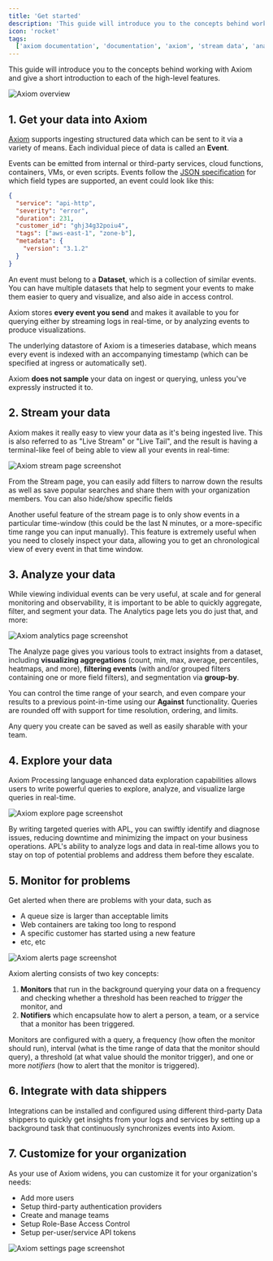 ```yaml
---
title: 'Get started'
description: 'This guide will introduce you to the concepts behind working with Axiom and give a short introduction to each of the high-level features.'
icon: 'rocket'
tags:
  ['axiom documentation', 'documentation', 'axiom', 'stream data', 'analyze data', 'explore data']
---
```


This guide will introduce you to the concepts behind working with Axiom and give a short introduction to each of the high-level features.

![Axiom overview](/doc-assets/shots/getting-started-24.png 'Axiom overview')

## 1. Get your data into Axiom

[Axiom](https://app.axiom.co/) supports ingesting structured data which can be sent to it via a variety of means. Each individual piece of data is called an **Event**.

Events can be emitted from internal or third-party services, cloud functions, containers, VMs, or even scripts. Events follow the [JSON specification](https://www.json.org/json-en.html) for which field types are supported, an event could look like this:

```json copy
{
  "service": "api-http",
  "severity": "error",
  "duration": 231,
  "customer_id": "ghj34g32poiu4",
  "tags": ["aws-east-1", "zone-b"],
  "metadata": {
    "version": "3.1.2"
  }
}
```

An event must belong to a **Dataset**, which is a collection of similar events. You can have multiple datasets that help to segment your events to make them easier to query and visualize, and also aide in access control.

Axiom stores **every event you send** and makes it available to you for querying either by streaming logs in real-time, or by analyzing events to produce visualizations.

The underlying datastore of Axiom is a timeseries database, which means every event is indexed with an accompanying timestamp (which can be specified at ingress or automatically set).

Axiom **does not sample** your data on ingest or querying, unless you've expressly instructed it to.

<Card title="Learn how to ingest" icon="database" href="/docs/getting-started/getting-started"></Card>

## 2. Stream your data

Axiom makes it really easy to view your data as it's being ingested live. This is also referred to as "Live Stream" or "Live Tail", and the result is having a terminal-like feel of being able to view all your events in real-time:

![Axiom stream page screenshot](/doc-assets/shots/getting-started-stream.png 'Axiom stream page screenshot')

From the Stream page, you can easily add filters to narrow down the results as well as save popular searches and share them with your organization members. You can also hide/show specific fields

Another useful feature of the stream page is to only show events in a particular time-window (this could be the last N minutes, or a more-specific time range you can input manually). This feature is extremely useful when you need to closely inspect your data, allowing you to get an chronological view of every event in that time window.

<Card title="Learn how to stream" icon="database" href="/docs/getting-started/getting-started"></Card>

## 3. Analyze your data

While viewing individual events can be very useful, at scale and for general monitoring and observability, it is important to be able to quickly aggregate, filter, and segment your data. The Analytics page lets you do just that, and more:

![Axiom analytics page screenshot](/doc-assets/shots/analyze-your-data-1.png 'Axiom analytics page screenshot')

The Analyze page gives you various tools to extract insights from a dataset, including **visualizing aggregations** (count, min, max, average, percentiles, heatmaps, and more), **filtering events** (with and/or grouped filters containing one or more field filters), and segmentation via **group-by**.

You can control the time range of your search, and even compare your results to a previous point-in-time using our **Against** functionality. Queries are rounded off with support for time resolution, ordering, and limits.

Any query you create can be saved as well as easily sharable with your team.

<Card title="Learn how to analyze" icon="database" href="/docs/getting-started/getting-started"></Card>

## 4. Explore your data

Axiom Processing language enhanced data exploration capabilities allows users to write powerful queries to explore, analyze, and visualize large queries in real-time. 

![Axiom explore page screenshot](/doc-assets/shots/explore-your-data-1.png 'Axiom analytics page screenshot')

By writing targeted queries with APL, you can swiftly identify and diagnose issues, reducing downtime and minimizing the impact on your business operations. APL's ability to analyze logs and data in real-time allows you to stay on top of potential problems and address them before they escalate.  

<Card title="Explore your data with APL" icon="database" href="/docs/getting-started/getting-started"></Card>

## 5. Monitor for problems

Get alerted when there are problems with your data, such as

- A queue size is larger than acceptable limits
- Web containers are taking too long to respond
- A specific customer has started using a new feature
- etc, etc

![Axiom alerts page screenshot](/doc-assets/shots/monitor-for-problems.png 'Axiom alerts page screenshot')

Axiom alerting consists of two key concepts:

1. **Monitors** that run in the background querying your data on a frequency and checking whether a threshold has been reached to _trigger_ the monitor, and
2. **Notifiers** which encapsulate how to alert a person, a team, or a service that a monitor has been triggered.

Monitors are configured with a query, a frequency (how often the monitor should run), interval (what is the time range of data that the monitor should query), a threshold (at what value should the monitor trigger), and one or more _notifiers_ (how to alert that the monitor is triggered).

<Card title="Learn how to monitor" icon="database" href="/docs/getting-started/getting-started"></Card>

## 6. Integrate with data shippers

Integrations can be installed and configured using different third-party Data shippers to quickly get insights from your logs and services by setting up a background task that continuously synchronizes events into Axiom.

<Card title="Learn about data shippers" icon="database" href="/docs/getting-started/getting-started"></Card>

## 7. Customize for your organization

As your use of Axiom widens, you can customize it for your organization's needs:

- Add more users
- Setup third-party authentication providers
- Create and manage teams
- Setup Role-Base Access Control
- Setup per-user/service API tokens

![Axiom settings page screenshot](/doc-assets/shots/customize-your-organization.png 'Axiom settings page screenshot')

<Card title="Learn about settings" icon="database" href="/docs/getting-started/getting-started"></Card>
